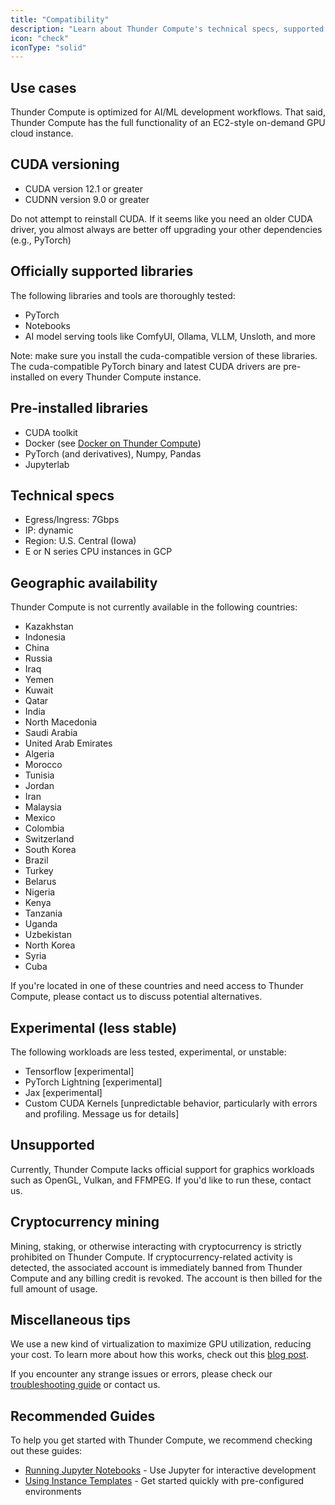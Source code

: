 ```yaml
---
title: "Compatibility"
description: "Learn about Thunder Compute's technical specs, supported AI/ML libraries (PyTorch, Hugging Face), limitations, and strengths"
icon: "check"
iconType: "solid"
---
```


## Use cases

Thunder Compute is optimized for AI/ML development workflows. That said, Thunder Compute has the full functionality of an EC2-style on-demand GPU cloud instance.

## CUDA versioning

- CUDA version 12.1 or greater
- CUDNN version 9.0 or greater

<Warning>
  Do not attempt to reinstall CUDA. If it seems like you need an older CUDA driver, you almost always are better off upgrading your other dependencies (e.g., PyTorch)
</Warning>

## Officially supported libraries

The following libraries and tools are thoroughly tested:

- PyTorch
- Notebooks
- AI model serving tools like ComfyUI, Ollama, VLLM, Unsloth, and more

Note: make sure you install the cuda-compatible version of these libraries. The cuda-compatible PyTorch binary and latest CUDA drivers are pre-installed on every Thunder Compute instance.

## Pre-installed libraries

- CUDA toolkit
- Docker (see [Docker on Thunder Compute](/guides/using-docker-on-thundercompute))
- PyTorch (and derivatives), Numpy, Pandas
- Jupyterlab

## Technical specs

- Egress/Ingress: 7Gbps
- IP: dynamic
- Region: U.S. Central (Iowa)
- E or N series CPU instances in GCP

## Geographic availability

Thunder Compute is not currently available in the following countries:

- Kazakhstan
- Indonesia
- China
- Russia
- Iraq
- Yemen
- Kuwait
- Qatar
- India
- North Macedonia
- Saudi Arabia
- United Arab Emirates
- Algeria
- Morocco
- Tunisia
- Jordan
- Iran
- Malaysia
- Mexico
- Colombia
- Switzerland
- South Korea
- Brazil
- Turkey
- Belarus
- Nigeria
- Kenya
- Tanzania
- Uganda
- Uzbekistan
- North Korea
- Syria
- Cuba

If you're located in one of these countries and need access to Thunder Compute, please contact us to discuss potential alternatives.

## Experimental (less stable)

The following workloads are less tested, experimental, or unstable:

- Tensorflow [experimental]
- PyTorch Lightning [experimental]
- Jax [experimental]
- Custom CUDA Kernels [unpredictable behavior, particularly with errors and profiling. Message us for details]

## Unsupported

Currently, Thunder Compute lacks official support for graphics workloads such as OpenGL, Vulkan, and FFMPEG. If you'd like to run these, contact us.

## Cryptocurrency mining

Mining, staking, or otherwise interacting with cryptocurrency is strictly prohibited on Thunder Compute. If cryptocurrency-related activity is detected, the associated account is immediately banned from Thunder Compute and any billing credit is revoked. The account is then billed for the full amount of usage.

## Miscellaneous tips

We use a new kind of virtualization to maximize GPU utilization, reducing your cost. To learn more about how this works, check out this [blog post](https://www.thundercompute.com/blog/how-thunder-compute-works-gpu-over-tcp).

If you encounter any strange issues or errors, please check our [troubleshooting guide](/docs/troubleshooting) or contact us.

## Recommended Guides

To help you get started with Thunder Compute, we recommend checking out these guides:

- [Running Jupyter Notebooks](/guides/running-jupyter-notebooks-on-thunder-compute) - Use Jupyter for interactive development
- [Using Instance Templates](/guides/using-instance-templates) - Get started quickly with pre-configured environments